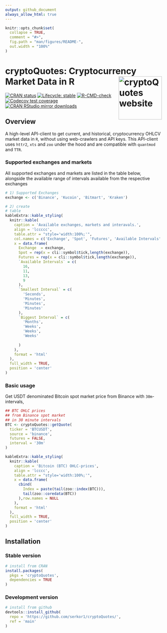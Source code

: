 ```yaml
---
output: github_document
always_allow_html: true
---
```


<!-- README.md is generated from README.Rmd. Please edit that file -->

```r
knitr::opts_chunk$set(
  collapse = TRUE,
  comment = "#>",
  fig.path = "man/figures/README-",
  out.width = "100%"
)
```

# cryptoQuotes: Cryptocurrency Market Data in R <a href="https://serkor1.github.io/cryptoQuotes/"><img src="man/figures/logo.png" align="right" height="139" alt="cryptoQuotes website" /></a>

<!-- badges: start -->
[![CRAN status](https://www.r-pkg.org/badges/version/cryptoQuotes)](https://CRAN.R-project.org/package=cryptoQuotes)
[![Lifecycle: stable](https://img.shields.io/badge/lifecycle-stable-brightgreen.svg)](https://lifecycle.r-lib.org/articles/stages.html#stable)
[![R-CMD-check](https://github.com/serkor1/cryptoQuotes/actions/workflows/R-CMD-check.yaml/badge.svg)](https://github.com/serkor1/cryptoQuotes/actions/workflows/R-CMD-check.yaml)
[![Codecov test coverage](https://codecov.io/gh/serkor1/cryptoQuotes/branch/main/graph/badge.svg)](https://app.codecov.io/gh/serkor1/cryptoQuotes?branch=main)
[![CRAN RStudio mirror downloads](https://cranlogs.r-pkg.org/badges/last-month/cryptoQuotes?color=blue)](https://r-pkg.org/pkg/cryptoQuotes)
<!-- badges: end -->

## Overview

A high-level API-client to get current, and historical, cryptocurrency OHLCV market data in ```R```, without using web-crawlers and API keys. This API-client uses `httr2`, `xts` and `zoo` under the hood and are compatible with `quantmod` and `TTR`.

### Supported exchanges and markets

All supported exchanges and markets are listed in the table below, alongside the available range of intervals available from the respective exchanges

<div align="center">
```r
# 1) Supported Exchanges
exchange <- c('Binance', 'Kucoin', 'Bitmart', 'Kraken')

# 2) create
# table
kableExtra::kable_styling(
  knitr::kable(
    caption = 'Available exchanges, markets and interavals.',
    align = 'lccccc',
    table.attr = "style='width:100%;'",
    col.names = c('Exchange', 'Spot', 'Futures', 'Available Intervals' ,'Smallest Interval', 'Biggest Interval'),
    x = data.frame(
      Exchange  = exchange,
      Spot = rep(x = cli::symbol$tick,length(exchange)),
      Futures = rep(x = cli::symbol$tick,length(exchange)),
      `Available Intervals` = c(
        16,
        11,
        13,
        9
      ),
      `Smallest Interval` = c(
        'Seconds',
        'Minutes',
        'Minutes',
        'Minutes'
      ),
      `Biggest Interval` = c(
        'Months',
        'Weeks',
        'Weeks',
        'Weeks'
        
      )
    ),
    format = 'html'
  ),
  full_width = TRUE,
  position = 'center'
)
```
</div>

### Basic usage

Get USDT denominated Bitcoin spot market price from Binance with `30m`-intervals,

```r
## BTC OHLC prices
## from Binance spot market
## in 30 minute intervals
BTC <- cryptoQuotes::getQuote(
  ticker = 'BTCUSDT',
  source = 'binance',
  futures = FALSE,
  interval = '30m'
)
```

<div align="center">
```r
kableExtra::kable_styling(
  knitr::kable(
    caption = 'Bitcoin (BTC) OHLC-prices',
    align = 'lcccc',
    table.attr = "style='width:100%;'",
    x = data.frame(
      cbind(
        Index = paste(tail(zoo::index(BTC))),
        tail(zoo::coredata(BTC))
      ),row.names = NULL
    ),
    format = 'html'
  ),
  full_width = TRUE,
  position = 'center'
)
```

</div>

## Installation

### Stable version
```r
# install from CRAN
install.packages(
  pkgs = 'cryptoQuotes',
  dependencies = TRUE
)
```

### Development version
```r
# install from github
devtools::install_github(
  repo = 'https://github.com/serkor1/cryptoQuotes/',
  ref = 'main'
)
```
